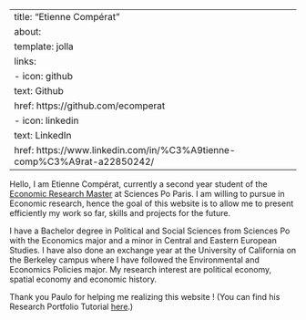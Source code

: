 
---
title: "Etienne Compérat"
about:
  template: jolla
  links:
    - icon: github
      text: Github
      href: https://github.com/ecomperat
    - icon: linkedin
      text: LinkedIn
      href: https://www.linkedin.com/in/%C3%A9tienne-comp%C3%A9rat-a22850242/
---

Hello, I am Etienne Compérat, currently a second year student of the [Economic Research Master](https://www.sciencespo.fr/ecole-recherche/en/academics/masters/master-economics/) at Sciences Po Paris. I am willing to pursue in Economic research, hence the goal of this website is to allow me to present efficiently my work so far, skills and projects for the future.


I have a Bachelor degree in Political and Social Sciences from Sciences Po with the Economics major and a minor in Central and Eastern European Studies. I have also done an exchange year at the University of California on the Berkeley campus where I have followed the Environmental and Economics Policies major. My research interest are political economy, spatial economy and economic history.









 Thank you Paulo for helping me realizing this website ! (You can find his Research Portfolio Tutorial  [here](https://www.paulogcd.com/portfolio_tutorial/).)